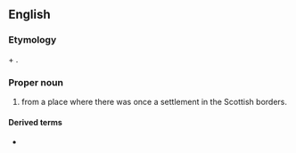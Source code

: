 {{also|rutherford}}

==English==

===Etymology===
{{der|en|ang|-}} {{m|ang|hryðer||cattle}} + {{m|ang|ford||ford}}.

===Proper noun===
{{en-proper noun}}

# {{surname|lang=en|Scottish [[habitational]]|from=Old English|dot=}} from a place where there was once a settlement in the Scottish borders.

====Derived terms====
* {{l|en|Rutherford County}}